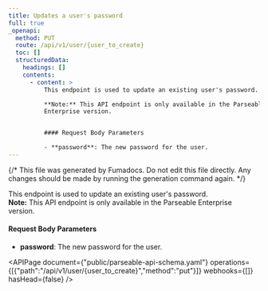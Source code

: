 ```yaml
---
title: Updates a user's password
full: true
_openapi:
  method: PUT
  route: /api/v1/user/{user_to_create}
  toc: []
  structuredData:
    headings: []
    contents:
      - content: >
          This endpoint is used to update an existing user's password.  

          **Note:** This API endpoint is only available in the Parseable
          Enterprise version.  


          #### Request Body Parameters

          - **password**: The new password for the user.
---
```


{/* This file was generated by Fumadocs. Do not edit this file directly. Any changes should be made by running the generation command again. */}

This endpoint is used to update an existing user's password.  
**Note:** This API endpoint is only available in the Parseable Enterprise version.  

#### Request Body Parameters
- **password**: The new password for the user.


<APIPage document={"public/parseable-api-schema.yaml"} operations={[{"path":"/api/v1/user/{user_to_create}","method":"put"}]} webhooks={[]} hasHead={false} />